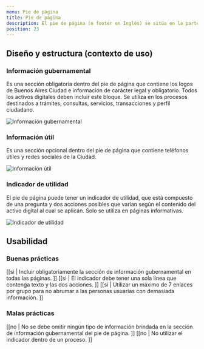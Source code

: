 ```yaml
---
menu: Pie de página
title: Pie de página
description: El pie de página (o footer en Inglés) se sitúa en la parte inferior de todos los activos digitales de Gobierno. Contiene información institucional o de acceso rápido que permite a los usuarios encontrar de forma sencilla la información que necesitan.
position: 23
---
```


## Diseño y estructura (contexto de uso)

### Información gubernamental

Es una sección obligatoria dentro del pie de página que contiene los logos de Buenos Aires Ciudad e información de carácter legal y obligatorio. Todos los activos digitales deben incluir este bloque. Se utiliza en los procesos destinados a trámites, consultas, servicios, transacciones y perfil ciudadano.

<div className="grisulado-50-container content-row">
  <img src="/componentes/pie-de-pagina/footer_1.svg" alt="Información gubernamental" />
</div>

### Información útil

Es una sección opcional dentro del pie de página que contiene teléfonos útiles y redes sociales de la Ciudad. 

<div className="grisulado-50-container content-row">
  <img src="/componentes/pie-de-pagina/footer_2.svg" alt="Información útil" />
</div>

### Indicador de utilidad

El pie de página puede tener un indicador de utilidad, que está compuesto de una pregunta y dos acciones posibles que varían según el contenido del activo digital al cual se aplican. Solo se utiliza en páginas informativas.

<div className="grisulado-50-container content-row">
  <img src="/componentes/pie-de-pagina/footer_3.svg" alt="Indicador de utilidad" />
</div>

## Usabilidad

### Buenas prácticas

[[si | Incluir obligatoriamente la sección de información gubernamental en todas las páginas. ]]
[[si | El indicador debe tener una sola línea que contenga texto y las dos acciones. ]]
[[si | Utilizar un máximo de 7 enlaces por grupo para no abrumar a las personas usuarias con demasiada información. ]]

### Malas prácticas

[[no | No se debe omitir ningún tipo de información brindada en la sección de información gubernamental del pie de página. ]]
[[no | No utilizar el indicador dentro de un proceso. ]]
